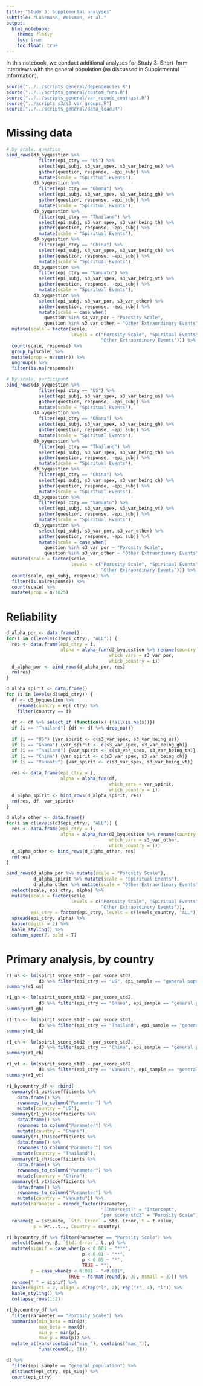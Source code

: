 ```yaml
---
title: "Study 3: Supplemental analyses"
subtitle: "Luhrmann, Weisman, et al."
output: 
  html_notebook:
    theme: flatly
    toc: true
    toc_float: true
---
```


In this notebook, we conduct additional analyses for Study 3: Short-form interviews with the general population (as discussed in Supplemental Information).

```r
source("../../scripts_general/dependencies.R")
source("../../scripts_general/custom_funs.R")
source("../../scripts_general/var_recode_contrast.R")
source("../scripts_s3/s3_var_groups.R")
source("../../scripts_general/data_load.R")
```


# Missing data

```r
# by scale, question
bind_rows(d3_byquestion %>%
            filter(epi_ctry == "US") %>%
            select(epi_subj, s3_var_spex, s3_var_being_us) %>%
            gather(question, response, -epi_subj) %>%
            mutate(scale = "Spiritual Events"),
          d3_byquestion %>%
            filter(epi_ctry == "Ghana") %>%
            select(epi_subj, s3_var_spex, s3_var_being_gh) %>%
            gather(question, response, -epi_subj) %>%
            mutate(scale = "Spiritual Events"),
          d3_byquestion %>%
            filter(epi_ctry == "Thailand") %>%
            select(epi_subj, s3_var_spex, s3_var_being_th) %>%
            gather(question, response, -epi_subj) %>%
            mutate(scale = "Spiritual Events"),
          d3_byquestion %>%
            filter(epi_ctry == "China") %>%
            select(epi_subj, s3_var_spex, s3_var_being_ch) %>%
            gather(question, response, -epi_subj) %>%
            mutate(scale = "Spiritual Events"),
          d3_byquestion %>%
            filter(epi_ctry == "Vanuatu") %>%
            select(epi_subj, s3_var_spex, s3_var_being_vt) %>%
            gather(question, response, -epi_subj) %>%
            mutate(scale = "Spiritual Events"),
          d3_byquestion %>%
            select(epi_subj, s3_var_por, s3_var_other) %>%
            gather(question, response, -epi_subj) %>%
            mutate(scale = case_when(
              question %in% s3_var_por ~ "Porosity Scale",
              question %in% s3_var_other ~ "Other Extraordinary Events"))) %>%
  mutate(scale = factor(scale,
                        levels = c("Porosity Scale", "Spiritual Events",
                                   "Other Extraordinary Events"))) %>%
  count(scale, response) %>%
  group_by(scale) %>%
  mutate(prop = n/sum(n)) %>%
  ungroup() %>%
  filter(is.na(response))
```

```r
# by scale, participant
bind_rows(d3_byquestion %>%
            filter(epi_ctry == "US") %>%
            select(epi_subj, s3_var_spex, s3_var_being_us) %>%
            gather(question, response, -epi_subj) %>%
            mutate(scale = "Spiritual Events"),
          d3_byquestion %>%
            filter(epi_ctry == "Ghana") %>%
            select(epi_subj, s3_var_spex, s3_var_being_gh) %>%
            gather(question, response, -epi_subj) %>%
            mutate(scale = "Spiritual Events"),
          d3_byquestion %>%
            filter(epi_ctry == "Thailand") %>%
            select(epi_subj, s3_var_spex, s3_var_being_th) %>%
            gather(question, response, -epi_subj) %>%
            mutate(scale = "Spiritual Events"),
          d3_byquestion %>%
            filter(epi_ctry == "China") %>%
            select(epi_subj, s3_var_spex, s3_var_being_ch) %>%
            gather(question, response, -epi_subj) %>%
            mutate(scale = "Spiritual Events"),
          d3_byquestion %>%
            filter(epi_ctry == "Vanuatu") %>%
            select(epi_subj, s3_var_spex, s3_var_being_vt) %>%
            gather(question, response, -epi_subj) %>%
            mutate(scale = "Spiritual Events"),
          d3_byquestion %>%
            select(epi_subj, s3_var_por, s3_var_other) %>%
            gather(question, response, -epi_subj) %>%
            mutate(scale = case_when(
              question %in% s3_var_por ~ "Porosity Scale",
              question %in% s3_var_other ~ "Other Extraordinary Events"))) %>%
  mutate(scale = factor(scale,
                        levels = c("Porosity Scale", "Spiritual Events",
                                   "Other Extraordinary Events"))) %>%
  count(scale, epi_subj, response) %>%
  filter(is.na(response)) %>%
  count(scale) %>%
  mutate(prop = n/1025)
```


# Reliability

```r
d_alpha_por <- data.frame()
for(i in c(levels(d3$epi_ctry), "ALL")) {
  res <- data.frame(epi_ctry = i, 
                    alpha = alpha_fun(d3_byquestion %>% rename(country = epi_ctry), 
                                      which_vars = s3_var_por,
                                      which_country = i))
  d_alpha_por <- bind_rows(d_alpha_por, res)
  rm(res)
}
```

```r
d_alpha_spirit <- data.frame()
for (i in levels(d3$epi_ctry)) {
  df <- d3_byquestion %>%
    rename(country = epi_ctry) %>%
    filter(country == i)
  
  df <- df %>% select_if (function(x) {!all(is.na(x))})
  if (i == "Thailand") {df <- df %>% drop_na()}
  
  if (i == "US") {var_spirit <- c(s3_var_spex, s3_var_being_us)}
  if (i == "Ghana") {var_spirit <- c(s3_var_spex, s3_var_being_gh)}
  if (i == "Thailand") {var_spirit <- c(s3_var_spex, s3_var_being_th)}
  if (i == "China") {var_spirit <- c(s3_var_spex, s3_var_being_ch)}
  if (i == "Vanuatu") {var_spirit <- c(s3_var_spex, s3_var_being_vt)}
  
  res <- data.frame(epi_ctry = i, 
                    alpha = alpha_fun(df, 
                                      which_vars = var_spirit,
                                      which_country = i))
  d_alpha_spirit <- bind_rows(d_alpha_spirit, res)
  rm(res, df, var_spirit)
}
```

```r
d_alpha_other <- data.frame()
for(i in c(levels(d3$epi_ctry), "ALL")) {
  res <- data.frame(epi_ctry = i, 
                    alpha = alpha_fun(d3_byquestion %>% rename(country = epi_ctry), 
                                      which_vars = s3_var_other,
                                      which_country = i))
  d_alpha_other <- bind_rows(d_alpha_other, res)
  rm(res)
}
```

```r
bind_rows(d_alpha_por %>% mutate(scale = "Porosity Scale"),
          d_alpha_spirit %>% mutate(scale = "Spiritual Events"),
          d_alpha_other %>% mutate(scale = "Other Extraordinary Events")) %>%
  select(scale, epi_ctry, alpha) %>%
  mutate(scale = factor(scale,
                        levels = c("Porosity Scale", "Spiritual Events",
                                   "Other Extraordinary Events")), 
         epi_ctry = factor(epi_ctry, levels = c(levels_country, "ALL"))) %>%
  spread(epi_ctry, alpha) %>%
  kable(digits = 2) %>%
  kable_styling() %>%
  column_spec(7, bold = T)
```

# Primary analysis, by country

```r
r1_us <- lm(spirit_score_std2 ~ por_score_std2, 
            d3 %>% filter(epi_ctry == "US", epi_sample == "general population"))
summary(r1_us)
```

```r
r1_gh <- lm(spirit_score_std2 ~ por_score_std2, 
            d3 %>% filter(epi_ctry == "Ghana", epi_sample == "general population"))
summary(r1_gh)
```

```r
r1_th <- lm(spirit_score_std2 ~ por_score_std2, 
            d3 %>% filter(epi_ctry == "Thailand", epi_sample == "general population"))
summary(r1_th)
```

```r
r1_ch <- lm(spirit_score_std2 ~ por_score_std2, 
            d3 %>% filter(epi_ctry == "China", epi_sample == "general population"))
summary(r1_ch)
```

```r
r1_vt <- lm(spirit_score_std2 ~ por_score_std2, 
            d3 %>% filter(epi_ctry == "Vanuatu", epi_sample == "general population"))
summary(r1_vt)
```

```r
r1_bycountry_df <- rbind(
  summary(r1_us)$coefficients %>% 
    data.frame() %>% 
    rownames_to_column("Parameter") %>%
    mutate(country = "US"),
  summary(r1_gh)$coefficients %>% 
    data.frame() %>% 
    rownames_to_column("Parameter") %>%
    mutate(country = "Ghana"),
  summary(r1_th)$coefficients %>% 
    data.frame() %>% 
    rownames_to_column("Parameter") %>%
    mutate(country = "Thailand"),
  summary(r1_ch)$coefficients %>% 
    data.frame() %>% 
    rownames_to_column("Parameter") %>%
    mutate(country = "China"),
  summary(r1_vt)$coefficients %>% 
    data.frame() %>% 
    rownames_to_column("Parameter") %>%
    mutate(country = "Vanuatu")) %>%
  mutate(Parameter = recode_factor(Parameter,
                                   "(Intercept)" = "Intercept",
                                   "por_score_std2" = "Porosity Scale")) %>%
  rename(β = Estimate, `Std. Error` = Std..Error, t = t.value,
          p = Pr...t.., Country = country)
```

```r
r1_bycountry_df %>% filter(Parameter == "Porosity Scale") %>%
  select(Country, β, `Std. Error`, t, p) %>%
  mutate(signif = case_when(p < 0.001 ~ "***",
                            p < 0.01 ~ "**",
                            p < 0.05 ~ "*",
                            TRUE ~ ""),
         p = case_when(p < 0.001 ~ "<0.001",
                       TRUE ~ format(round(p, 3), nsmall = 3))) %>%
  rename(" " = signif) %>%
  kable(digits = 2, align = c(rep("l", 2), rep("r", 4), "l")) %>%
  kable_styling() %>%
  collapse_rows(1:2)
```

```r
r1_bycountry_df %>% 
  filter(Parameter == "Porosity Scale") %>%
  summarise(min_beta = min(β),
            max_beta = max(β),
            min_p = min(p),
            max_p = max(p)) %>%
  mutate_at(vars(contains("min_"), contains("max_")),
            funs(round(., 3)))
```

```r
d3 %>% 
  filter(epi_sample == "general population") %>%
  distinct(epi_ctry, epi_subj) %>% 
  count(epi_ctry)
```

